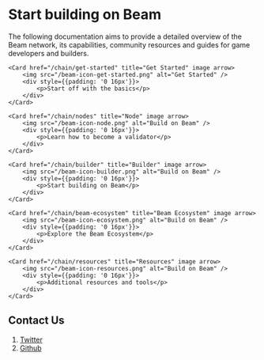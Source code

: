 # Start building on Beam
 
The following documentation aims to provide a detailed overview of the Beam network, its capabilities, community resources and guides for game developers and builders.



<Cards num={5}>

	<Card href="/chain/get-started" title="Get Started" image arrow>
  		<img src="/beam-icon-get-started.png" alt="Get Started" />
  		<div style={{padding: '0 16px'}}>
  			<p>Start off with the basics</p>
  		</div>
	</Card>

	<Card href="/chain/nodes" title="Node" image arrow>
  		<img src="/beam-icon-node.png" alt="Build on Beam" />
  		<div style={{padding: '0 16px'}}>
  			<p>Learn how to become a validator</p>
  		</div>
	</Card>

  	<Card href="/chain/builder" title="Builder" image arrow>
  		<img src="/beam-icon-builder.png" alt="Build on Beam" />
  		<div style={{padding: '0 16px'}}>
  			<p>Start building on Beam</p>
  		</div>
	</Card>

	<Card href="/chain/beam-ecosystem" title="Beam Ecosystem" image arrow>
  		<img src="/beam-icon-ecosystem.png" alt="Build on Beam" />
  		<div style={{padding: '0 16px'}}>
  			<p>Explore the Beam Ecosystem</p>
  		</div>
	</Card>

	<Card href="/chain/resources" title="Resources" image arrow>
  		<img src="/beam-icon-resources.png" alt="Build on Beam" />
  		<div style={{padding: '0 16px'}}>
  			<p>Additional resources and tools</p>
  		</div>
	</Card>

</Cards>


## Contact Us

1. [Twitter](https://twitter.com/BuildOnBeam)
2. [Github](https://github.com/Merit-Circle/beam-subnet/issues)
